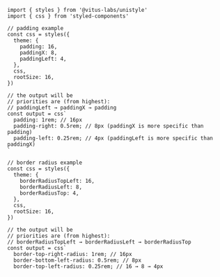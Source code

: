 ```tsx
import { styles } from '@vitus-labs/unistyle'
import { css } from 'styled-components'

// padding example
const css = styles({
  theme: {
    padding: 16,
    paddingX: 8,
    paddingLeft: 4,
  },
  css,
  rootSize: 16,
})

// the output will be
// priorities are (from highest):
// paddingLeft → paddingX → padding
const output = css`
  padding: 1rem; // 16px
  padding-right: 0.5rem; // 8px (paddingX is more specific than padding)
  padding-left: 0.25rem; // 4px (paddingLeft is more specific than paddingX)
`

// border radius example
const css = styles({
  theme: {
    borderRadiusTopLeft: 16,
    borderRadiusLeft: 8,
    borderRadiusTop: 4,
  },
  css,
  rootSize: 16,
})

// the output will be
// priorities are (from highest):
// borderRadiusTopLeft → borderRadiusLeft → borderRadiusTop
const output = css`
  border-top-right-radius: 1rem; // 16px
  border-bottom-left-radius: 0.5rem; // 8px
  border-top-left-radius: 0.25rem; // 16 → 8 → 4px
```
```
